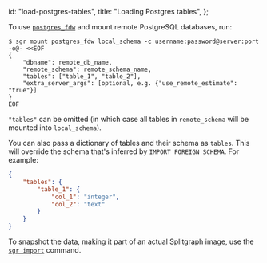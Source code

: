   id: "load-postgres-tables",
  title: "Loading Postgres tables",
};

To use [`postgres_fdw`](https://www.postgresql.org/docs/12/postgres-fdw.html) and mount remote PostgreSQL databases, run:

```
$ sgr mount postgres_fdw local_schema -c username:password@server:port -o@- <<EOF
{
    "dbname": remote_db_name,
    "remote_schema": remote_schema_name,
    "tables": ["table_1", "table_2"],
    "extra_server_args": [optional, e.g. {"use_remote_estimate": "true"}]
}
EOF
```

`"tables"` can be omitted (in which case all tables in `remote_schema` will be mounted into `local_schema`).

You can also pass a dictionary of tables and their schema as `tables`. This will override the schema that's inferred by `IMPORT FOREIGN SCHEMA`. For example:

```json
{
    "tables": {
        "table_1": {
            "col_1": "integer",
            "col_2": "text"
        }
    }
}
```

To snapshot the data, making it part of an actual Splitgraph image, use the [`sgr import`](../../sgr/image-management-creation/import) command.
